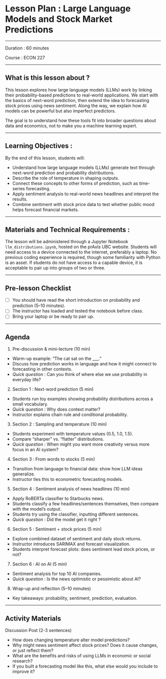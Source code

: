 # Lesson Plan : Large Language Models and Stock Market Predictions

---

Duration : 60 minutes 

Course : ECON 227 

---

## What is this lesson about ? 
This lesson explores how large language models (LLMs) work by linking their probability-based predictions to real-world applications. We start with the basics of next-word prediction, then extend the idea to forecasting stock prices using news sentiment. Along the way, we explain how AI models can be powerful but also imperfect predictors.

The goal is to understand how these tools fit into broader questions about data and economics, not to make you a machine learning expert. 

---

## Learning Objectives : 

By the end of this lesson, students will:

 - Understand how large language models (LLMs) generate text through next-word prediction and probability distributions.
 - Describe the role of temperature in shaping outputs. 
 - Connect these concepts to other forms of prediction, such as time-series forecasting. 
 - Apply sentiment analysis to real-world news headlines and interpret the results.
- Combine sentiment with stock price data to test whether public mood helps forecast financial markets.

---

## Materials and Technical Requirements : 

The lesson will be administered through a Jupyter Notebook `llm_distributions.ipynb`, hosted on the prAxIs UBC website. Students will need access to a device connected to the internet, preferably a laptop. No previous coding experience is required, though some familiarity with Python is an asset. If students do not have access to a capable device, it is acceptable to pair up into groups of two or three. 

---

## Pre-lesson Checklist 

- [ ] You should have read the short introduction on probability and prediction (5–10 minutes).
- [ ] The instructor has loaded and tested the notebook before class.
- [ ] Bring your laptop or be ready to pair up.

---

## Agenda

1. Pre-discussion & mini-lecture (10 min)
 - Warm-up example: “The cat sat on the ___.”
 - Discuss how prediction works in language and how it might connect to forecasting in other contexts.
 - *Quick question* : Can you think of where else we use probability in everyday life?

2. Section 1 : Next-word prediction (5 min)
- Students run toy examples showing probability distributions across a small vocabulary.
- *Quick question* : Why does context matter?
- Instructor explains chain rule and conditional probability.

3. Section 2 : Sampling and temperature (10 min)
 - Students experiment with temperature values (0.5, 1.0, 1.5).
 - Compare “sharper” vs. “flatter” distributions.
 - *Quick question* : When might you want more creativity versus more focus in an AI system?

4. Section 3 : From words to stocks (5 min)
 - Transition from language to financial data: show how LLM ideas generalize.
 - Instructor ties this to econometric forecasting models.

5. Section 4 : Sentiment analysis of news headlines (10 min)
 - Apply RoBERTa classifier to Starbucks news.
 - Students classify a few headlines/sentences themselves, then compare with the model’s output.
 - Students try using the classifier, inputting different sentences. 
 - *Quick question* : Did the model get it right ?

6. Section 5 : Sentiment + stock prices (5 min)
 - Explore combined dataset of sentiment and daily stock returns.
 - Instructor introduces SARIMAX and forecast visualization.
 - Students interpret forecast plots: does sentiment lead stock prices, or not?

7. Section 6 : AI on AI (5 min)
 - Sentiment analysis for top 10 AI companies.
 - *Quick question* : Is the news optimistic or pessimistic about AI?
 
8. Wrap-up and reflection (5–10 minutes)
 - Key takeaways: probability, sentiment, prediction, evaluation.

---

## Activity Materials

Discussion Post (2-3 sentences)

- How does changing temperature alter model predictions?
- Why might news sentiment affect stock prices? Does it cause changes, or just reflect them?
- What are the benefits and risks of using LLMs in economic or social research?
- If you built a forecasting model like this, what else would you include to improve it?

